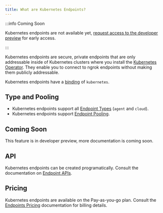 ```yaml
---
title: What are Kubernetes Endpoints?
---
```


:::info Coming Soon

Kubernetes endpoints are not available yet, [request access to the developer
preview](https://dashboard.ngrok.com/developer-preview) for early access.

:::

Kubernetes endpoints are secure, private endpoints that are only addressable
inside of Kubernetes clusters where you install the [Kubernetes
Operator](/k8s/). They enable you to connect to ngrok endpoints without making them publicly addressable.

Kubernetes endpoints have a [binding](/universal-gateway/bindings) of `kubernetes`.

## Type and Pooling

- Kubernetes endpoints support all [Endpoint
  Types](/universal-gateway/types) (`agent` and `cloud`).
- Kubernetes endpoints support [Endpoint
  Pooling](/universal-gateway/endpoint-pooling).

## Coming Soon

This feature is in developer preview, more documentation is coming soon.

## API

Kubernetes endpoints can be created programatically. Consult the documentation
on [Endpoint APIs](/api/resources/endpoints/).

## Pricing

Kubernetes endpoints are available on the Pay-as-you-go plan. Consult the
[Endpoints Pricing](/universal-gateway/endpoints/#pricing)
documentation for billing details.
